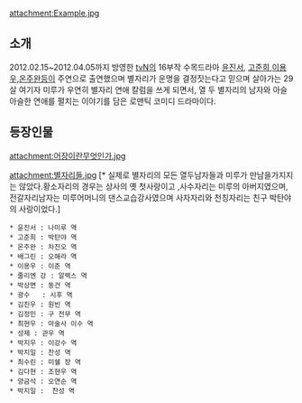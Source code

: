 attachment:Example.jpg

== 소개 ==
2012.02.15~2012.04.05까지 방영한 [[tvN]]의 16부작 수목드라마 [[윤진서]], [[고준희]],[[이용우]],[[온주완]]등이 주연으로 출연했으며 별자리가 운명을 결정짓는다고 믿으며 살아가는 29살 여기자 미루가 우연히 별자리 연애 칼럼을 쓰게 되면서, 열 두 별자리의 남자와 아슬아슬한 연애를 펼치는 이야기를 담은 로맨틱 코미디 드라마이다.

== 등장인물 ==
attachment:어장이란무엇인가.jpg

attachment:별자리들.jpg
[* 실제로 별자리의 모든 열두남자들과 미루가 만남을가지지는 않았다.황소자리의 경우는 상사의 옛 첫사랑이고 ,사수자리는 미루의 아버지였으며, 전갈자리남자는 미루어머니의 댄스교습강사였으며 사자자리와 천칭자리는 친구 박탄야의 사랑이었다.]

 * 윤진서 : 나미루 역
 * 고준희 : 박탄야 역
 * 온주완 : 차진오 역
 * 배그린 : 오해라 역
 * 이용우 : 이준 역
 * 줄리엔 강 : 알렉스 역
 * 박상면 : 동건 역
 * 광수   : 시후 역
 * 김진우 : 원빈 역
 * 김정민 : 구 전무 역
 * 최현우 : 마술사 이수 역
 * 성제 : 관우 역
 * 박지우 : 이강수 역
 * 박지일 : 찬성 역
 * 최수린 : 미쉘 장 역
 * 김다현 : 조현우 역
 * 양금석 : 오연순 역 
 * 박지일 :  찬성 역
